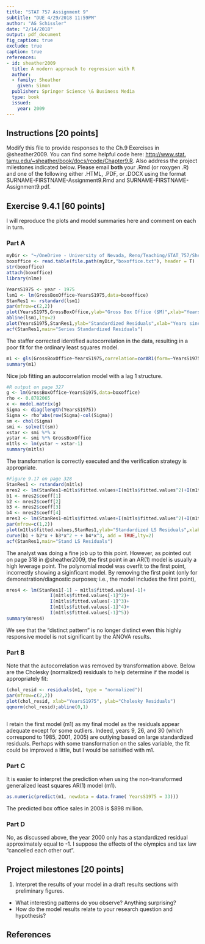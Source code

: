 ```yaml
---
title: "STAT 757 Assignment 9"
subtitle: "DUE 4/29/2018 11:59PM"
author: "AG Schissler"
date: "2/14/2018"
output: pdf_document
fig_caption: true
exclude: true
caption: true
references:
- id: sheather2009
  title: A modern approach to regression with R
  author:
  - family: Sheather
    given: Simon
  publisher: Springer Science \& Business Media
  type: book
  issued:
    year: 2009
---
```


## Instructions [20 points]

Modify this file to provide responses to the Ch.9 Exercises in @sheather2009. You can find some helpful code here: [http://www.stat.
tamu.edu/~sheather/book/docs/rcode/Chapter9.R](http://www.stat.tamu.edu/~sheather/book/docs/rcode/Chapter9.R). Also address the project milestones indicated below. Please email **both** your .Rmd (or roxygen .R) and one of the following either .HTML, .PDF, or .DOCX using the format SURNAME-FIRSTNAME-Assignment9.Rmd and SURNAME-FIRSTNAME-Assignment9.pdf.

## Exercise 9.4.1 [60 points] 

I will reproduce the plots and model summaries here and comment on each in turn.

### Part A

```r
myDir <- "~/OneDrive - University of Nevada, Reno/Teaching/STAT_757/Sheather_data/Data/"
boxoffice <- read.table(file.path(myDir,"boxoffice.txt"), header = T)
str(boxoffice)
attach(boxoffice)
library(nlme)
```

```r
YearsS1975 <- year - 1975
lsm1 <- lm(GrossBoxOffice~YearsS1975,data=boxoffice)
StanRes1 <- rstandard(lsm1)
par(mfrow=c(2,2))
plot(YearsS1975,GrossBoxOffice,ylab="Gross Box Office ($M)",xlab="Years since 1975")
abline(lsm1,lty=2)
plot(YearsS1975,StanRes1,ylab="Standardized Residuals",xlab="Years since 1975")
acf(StanRes1,main="Series Standardized Residuals")
```

The staffer corrected identified autocorrelation in the data, resulting in a poor fit for the ordinary least squares model.

```r
m1 <- gls(GrossBoxOffice~YearsS1975,correlation=corAR1(form=~YearsS1975),data=boxoffice,method="ML")
summary(m1)
```
Nice job fitting an autocorrelation model with a lag 1 structure.

```r
#R output on page 327
g <- lm(GrossBoxOffice~YearsS1975,data=boxoffice)
rho <- 0.8782065
x <- model.matrix(g)
Sigma <- diag(length(YearsS1975))
Sigma <- rho^abs(row(Sigma)-col(Sigma))
sm <- chol(Sigma)
smi <- solve(t(sm))
xstar <- smi %*% x
ystar <- smi %*% GrossBoxOffice
m1tls <- lm(ystar ~ xstar-1) 
summary(m1tls)
```

The transformation is correctly executed and the verification strategy is appropriate.

```r
#Figure 9.17 on page 328
StanRes1 <- rstandard(m1tls)
mres2 <- lm(StanRes1~m1tls$fitted.values+I(m1tls$fitted.values^2)+I(m1tls$fitted.values^3))
b1 <- mres2$coeff[1]
b2 <- mres2$coeff[2]
b3 <- mres2$coeff[3]
b4 <- mres2$coeff[4]
mres3 <- lm(StanRes1~m1tls$fitted.values+I(m1tls$fitted.values^2)+I(m1tls$fitted.values^3)+I(m1tls$fitted.values^4)+I(m1tls$fitted.values^5))
par(mfrow=c(1,2))
plot(m1tls$fitted.values,StanRes1,ylab="Standardized LS Residuals",xlab="Fitted Values*")
curve(b1 + b2*x + b3*x^2 + + b4*x^3, add = TRUE,lty=2)
acf(StanRes1,main="Stand LS Residuals")
```

The analyst was doing a fine job up to this point. However, as pointed out on page 318 in @sheather2009, the first point in an AR(1) model is usually a high leverage point. The polynomial model was overfit to the first point, incorrectly showing a siginficant model. By removing the first point (only for demonstration/diagnostic purposes; i.e., the model includes the first point),

```r
mres4 <- lm(StanRes1[-1] ~ m1tls$fitted.values[-1]+
                I(m1tls$fitted.values[-1]^2)+
                I(m1tls$fitted.values[-1]^3)+
                I(m1tls$fitted.values[-1]^4)+
                I(m1tls$fitted.values[-1]^5))
summary(mres4)
```

We see that the "distinct pattern" is no longer distinct even this highly responsive model is not significant by the ANOVA results.

### Part B

Note that the autocorrelation was removed by transformation above. Below are the Cholesky (normalized) residuals to help determine if the model is appropriately fit:

```r
(chol_resid <- residuals(m1, type = "normalized"))
par(mfrow=c(2,2))
plot(chol_resid, xlab="YearsS1975", ylab="Cholesky Residuals")
qqnorm(chol_resid);abline(0,1)
```

```r

```
I retain the first model (m1) as my final model as the residuals appear adequate except for some outliers. Indeed, years 9, 26, and 30 (which correspond to 1985, 2001, 2005) are outlying based on large standardized residuals. Perhaps with some transformation on the sales variable, the fit could be improved a little, but I would be satisified with m1.

### Part C

It is easier to interpret the prediction when using the non-transformed generalized least squares AR(1) model (m1).

```r
as.numeric(predict(m1, newdata = data.frame( YearsS1975 = 33)))
```
The predicted box office sales in 2008 is $898 million.

### Part D

No, as discussed above, the year 2000 only has a standardized residual approximately equal to -1. I suppose the effects of the olympics and tax law "cancelled each other out".

## Project milestones [20 points]

1. Interpret the results of your model in a draft results sections with preliminary figures.
 * What interesting patterns do you observe? Anything surprising?
 * How do the model results relate to your research question and hypothesis?
 
## References
